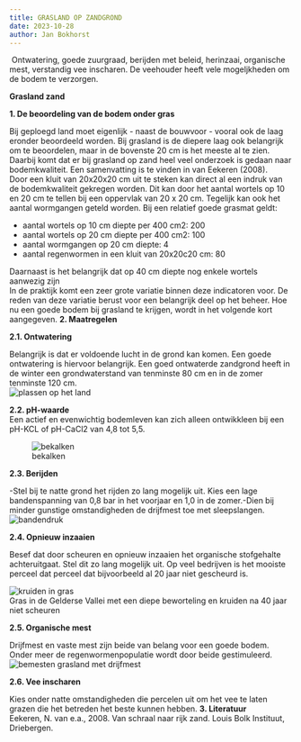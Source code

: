 ```yaml
---
title: GRASLAND OP ZANDGROND
date: 2023-10-28
author: Jan Bokhorst
---
```



  Ontwatering, goede zuurgraad, berijden met beleid, herinzaai, organische mest, verstandig vee inscharen. De veehouder heeft vele mogeljkheden om de bodem te verzorgen.  


     
**Grasland zand**  

 
**1. De beoordeling van de bodem onder gras**

Bij geploegd land moet eigenlijk - naast de bouwvoor - vooral ook de laag eronder beoordeeld worden. Bij grasland is de diepere laag ook belangrijk om te beoordelen, maar in de bovenste 20 cm is het meeste al te zien. Daarbij komt dat er bij grasland op zand heel veel onderzoek is gedaan naar bodemkwaliteit. Een samenvatting is te vinden in van Eekeren (2008).  
Door een kluit van 20x20x20 cm uit te steken kan direct al een indruk van de bodemkwaliteit gekregen worden. Dit kan door het aantal wortels op 10 en 20 cm te tellen bij een oppervlak van 20 x 20 cm. Tegelijk kan ook het aantal wormgangen geteld worden. Bij een relatief goede grasmat geldt: 

- aantal wortels op 10 cm diepte per 400 cm2: 200  
- aantal wortels op 20 cm diepte per 400 cm2: 100  
- aantal wormgangen op 20 cm diepte: 4  
- aantal regenwormen in een kluit van 20x20c20 cm: 80  

Daarnaast is het belangrijk dat op 40 cm diepte nog enkele wortels aanwezig zijn  
In de praktijk komt een zeer grote variatie binnen deze indicatoren voor. De reden van deze variatie berust voor een belangrijk deel op het beheer. Hoe nu een goede bodem bij grasland te krijgen, wordt in het volgende kort aangegeven. **2. Maatregelen**  

**2.1. Ontwatering**

Belangrijk is dat er voldoende lucht in de grond kan komen. Een goede ontwatering is hiervoor belangrijk. Een goed ontwaterde zandgrond heeft in de winter een grondwaterstand van tenminste 80 cm en in de zomer tenminste 120 cm.   
![plassen op het land](../img/3_8wateropkomkleiDSCN0301(Small)-1920w.jpg)     

**2.2. pH-waarde**  
Een actief en evenwichtig bodemleven kan zich alleen ontwikkleen bij een pH-KCL of pH-CaCl2 van 4,8 tot 5,5.  
  
   
![bekalken](../img/bekalken-1920w.png)     

**2.3. Berijden**  

-Stel bij te natte grond het rijden zo lang mogelijk uit. Kies een lage bandenspanning van 0,8 bar in het voorjaar en 1,0 in de zomer.-Dien bij minder gunstige omstandigheden de drijfmest toe met sleepslangen.   
![bandendruk](../img/banden-1920w.jpg)     

**2.4. Opnieuw inzaaien**  

Besef dat door scheuren en opnieuw inzaaien het organische stofgehalte achteruitgaat. Stel dit zo lang mogelijk uit. Op veel bedrijven is het mooiste perceel dat perceel dat bijvoorbeeld al 20 jaar niet gescheurd is.  
   
![kruiden in gras](../img/graslaapeerseweg200500-1920w.jpg)   
Gras in de Gelderse Vallei met een diepe beworteling en kruiden na 40 jaar niet scheuren

**2.5. Organische mest**  

Drijfmest en vaste mest zijn beide van belang voor een goede bodem. Onder meer de regenwormenpopulatie wordt door beide gestimuleerd.   
![bemesten grasland met drijfmest](../img/naamloos-1920w.png)     

**2.6. Vee inscharen**  

Kies onder natte omstandigheden die percelen uit om het vee te laten grazen die het betreden het beste kunnen hebben. **3. Literatuur**  
Eekeren, N. van e.a., 2008. Van schraal naar rijk zand. Louis Bolk Instituut, Driebergen.  
  








